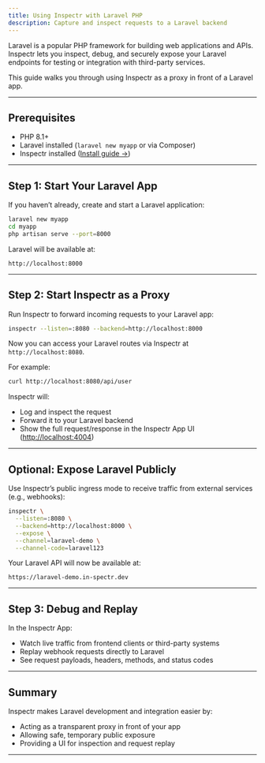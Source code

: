 ```yaml
---
title: Using Inspectr with Laravel PHP
description: Capture and inspect requests to a Laravel backend
---
```



<FlowBase client:only="react" />

[//]: # (# Using Inspectr with Laravel &#40;PHP&#41;)

Laravel is a popular PHP framework for building web applications and APIs. Inspectr lets you inspect, debug, and securely expose your Laravel endpoints for testing or integration with third-party services.

This guide walks you through using Inspectr as a proxy in front of a Laravel app.

---

## Prerequisites

* PHP 8.1+
* Laravel installed (`laravel new myapp` or via Composer)
* Inspectr installed ([Install guide →](/getting-started/install))

---

## Step 1: Start Your Laravel App

If you haven’t already, create and start a Laravel application:

```bash
laravel new myapp
cd myapp
php artisan serve --port=8000
```

Laravel will be available at:

```
http://localhost:8000
```

---

## Step 2: Start Inspectr as a Proxy

Run Inspectr to forward incoming requests to your Laravel app:

```bash
inspectr --listen=:8080 --backend=http://localhost:8000
```

Now you can access your Laravel routes via Inspectr at `http://localhost:8080`.

For example:

```bash
curl http://localhost:8080/api/user
```

Inspectr will:

* Log and inspect the request
* Forward it to your Laravel backend
* Show the full request/response in the Inspectr App UI ([http://localhost:4004](http://localhost:4004))

---

## Optional: Expose Laravel Publicly

<FlowIngress client:only="react" />

Use Inspectr’s public ingress mode to receive traffic from external services (e.g., webhooks):

```bash
inspectr \
  --listen=:8080 \
  --backend=http://localhost:8000 \
  --expose \
  --channel=laravel-demo \
  --channel-code=laravel123
```

Your Laravel API will now be available at:

```
https://laravel-demo.in-spectr.dev
```

---

## Step 3: Debug and Replay

In the Inspectr App:

* Watch live traffic from frontend clients or third-party systems
* Replay webhook requests directly to Laravel
* See request payloads, headers, methods, and status codes

---

## Summary

Inspectr makes Laravel development and integration easier by:

* Acting as a transparent proxy in front of your app
* Allowing safe, temporary public exposure
* Providing a UI for inspection and request replay

---

[//]: # (## 📚 Related Topics)
[//]: # ()
[//]: # (* [Webhook Debugging →]&#40;/guides/webhook-debugging&#41;)
[//]: # (* [Exposing Publicly →]&#40;/exposing/exposing-publicly&#41;)
[//]: # (* [Inspectr Architecture →]&#40;/core-concepts/architecture&#41;)
